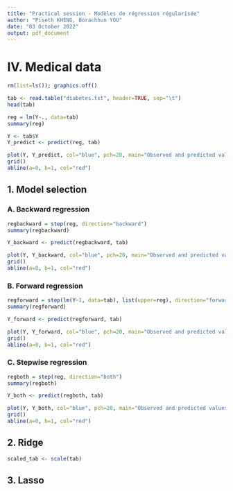 ```yaml
---
title: "Practical session - Modèles de régression régularisée"
author: "Piseth KHENG, Borachhun YOU"
date: "03 October 2022"
output: pdf_document
---
```


# IV. Medical data

```r
rm(list=ls()); graphics.off()
```

```r
tab <- read.table("diabetes.txt", header=TRUE, sep="\t")
head(tab)
```

```r
reg = lm(Y~., data=tab)
summary(reg)
```

```r
Y <- tab$Y
Y_predict <- predict(reg, tab)

plot(Y, Y_predict, col="blue", pch=20, main="Observed and predicted values")
grid()
abline(a=0, b=1, col="red")
```

## 1. Model selection

### A. Backward regression

```r
regbackward = step(reg, direction="backward")
summary(regbackward)
```

```r
Y_backward <- predict(regbackward, tab)

plot(Y, Y_backward, col="blue", pch=20, main="Observed and predicted values of backward regression")
grid()
abline(a=0, b=1, col="red")
```

### B. Forward regression

```r
regforward = step(lm(Y~1, data=tab), list(upper=reg), direction="forward")
summary(regforward)
```

```r
Y_forward <- predict(regforward, tab)

plot(Y, Y_forward, col="blue", pch=20, main="Observed and predicted values of forward regression")
grid()
abline(a=0, b=1, col="red")
```

### C. Stepwise regression

```r
regboth = step(reg, direction="both")
summary(regboth)
```

```r
Y_both <- predict(regboth, tab)

plot(Y, Y_both, col="blue", pch=20, main="Observed and predicted values of stepwise regression")
grid()
abline(a=0, b=1, col="red")
```

## 2. Ridge

```r
scaled_tab <- scale(tab)
```

## 3. Lasso


